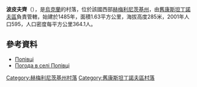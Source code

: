 {{coord|49|48|14|N|27|11|18|E|scale:100000|display=title}}

'''波皮夫齊'''（{{lang-uk|Попівці}}），是[[烏克蘭|烏克蘭]]的村落，位於該國西部[[赫梅利尼茨基州|赫梅利尼茨基州]]，由[[舊康斯坦丁諾夫區|舊康斯坦丁諾夫區]]負責管轄，始建於1485年，面積1.63平方公里，海拔高度285米，2001年人口595，人口密度每平方公里364.1人。

==參考資料==
*[http://w1.c1.rada.gov.ua/pls/z7502/A005?rdat1=02.01.2014&rf7571=36770 Попівці] {{Wayback|url=http://w1.c1.rada.gov.ua/pls/z7502/A005?rdat1=02.01.2014&rf7571=36770 |date=20140106041214 }}
* [http://weather.in.ua/ua/hmel'nickaja/21305 Погода в селі Попівці] {{Wayback|url=http://weather.in.ua/ua/hmel%27nickaja/21305 |date=20160305081907 }}

{{DEFAULTSORT:Попівці}}
[[Category:赫梅利尼茨基州村落|Category:赫梅利尼茨基州村落]]
[[Category:舊康斯坦丁諾夫區村落|Category:舊康斯坦丁諾夫區村落]]


{{Khmelnytskyi-geo-stub}}